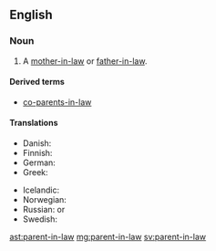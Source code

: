 ==English==

===Noun===
{{en-noun|parents-in-law}}

# A [[mother-in-law]] or [[father-in-law]].

====Derived terms====
* {{context|uncommon|lang=en}} [[co-parents-in-law]]

====Translations====
{{trans-top|mother-in-law or father-in-law}}
* Danish: {{t|da|svigerforældre|p}}
* Finnish: {{t|fi|appivanhemmat|p}}
* German: {{t|de|Schwiegerelternteil|n}}
* Greek: {{qualifier|plural}} {{t+|el|πεθερικά|n-p|tr=petheriká}}
{{trans-mid}}
* Icelandic: {{t+|is|tengdaforeldrar|m-p}}
* Norwegian: {{t|no|svigerforeldre|p}}
* Russian: {{qualifier|no exact term exists, see translations of}} {{l|en|mother-in-law}} or {{l|en|father-in-law}}
* Swedish: {{t+|sv|svärförälder|c}}
{{trans-bottom}}

[[ast:parent-in-law]]
[[mg:parent-in-law]]
[[sv:parent-in-law]]